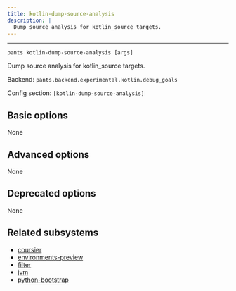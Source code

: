 ```yaml
---
title: kotlin-dump-source-analysis
description: |
  Dump source analysis for kotlin_source targets.
---
```



---

```
pants kotlin-dump-source-analysis [args]
```

Dump source analysis for kotlin_source targets.

Backend: <span className="color--primary">`pants.backend.experimental.kotlin.debug_goals`</span>

Config section: <span className="color--primary">`[kotlin-dump-source-analysis]`</span>

<span className={styles.options}>

## Basic options

None

## Advanced options

None

## Deprecated options

None

## Related subsystems

- [coursier](../subsystems/coursier.mdx)
- [environments-preview](../subsystems/environments-preview.mdx)
- [filter](../subsystems/filter.mdx)
- [jvm](../subsystems/jvm.mdx)
- [python-bootstrap](../subsystems/python-bootstrap.mdx)

</span>
